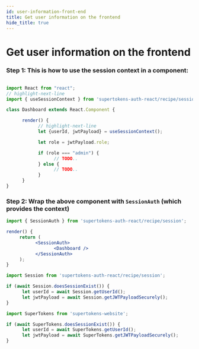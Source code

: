 ```yaml
---
id: user-information-front-end
title: Get user information on the frontend
hide_title: true
---
```



# Get user information on the frontend

<FrontendSDKTabs>
<TabItem value="reactjs">
<FrontendReactContextSubTabs>

<TabItem value="with-react-context">

### Step 1: This is how to use the session context in a component:

```jsx

import React from "react";
// highlight-next-line
import { useSessionContext } from 'supertokens-auth-react/recipe/session';

class Dashboard extends React.Component {

      render() {
            // highlight-next-line
            let {userId, jwtPayload} = useSessionContext(); 

            let role = jwtPayload.role;

            if (role === "admin") {
                  // TODO..
            } else {
                  // TODO..
            }
      }
}
```

### Step 2: Wrap the above component with `SessionAuth` (which provides the context)

```jsx
import { SessionAuth } from 'supertokens-auth-react/recipe/session';

render() {
     return (
           <SessionAuth>
                  <Dashboard />
           </SessionAuth>
     );
}
```
</TabItem>

<TabItem value="without-react-context">

```jsx
import Session from 'supertokens-auth-react/recipe/session';

if (await Session.doesSessionExist()) {
      let userId = await Session.getUserId();
      let jwtPayload = await Session.getJWTPayloadSecurely();
}
```
</TabItem>
</FrontendReactContextSubTabs>
</TabItem>

<TabItem value="vanillajs">

```jsx
import SuperTokens from 'supertokens-website';

if (await SuperTokens.doesSessionExist()) {
      let userId = await SuperTokens.getUserId();
      let jwtPayload = await SuperTokens.getJWTPayloadSecurely();
}
```
</TabItem>
</FrontendSDKTabs>
